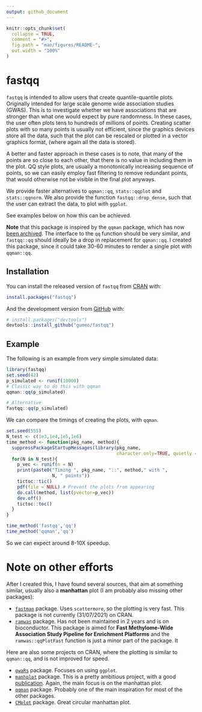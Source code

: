 ```yaml
---
output: github_document
---
```


<!-- README.md is generated from README.Rmd. Please edit that file -->

```r
knitr::opts_chunk$set(
  collapse = TRUE,
  comment = "#>",
  fig.path = "man/figures/README-",
  out.width = "100%"
)
```

# fastqq

<!-- badges: start -->
<!-- badges: end -->

`fastqq` is intended to allow users that create quantile-quantile plots.
Originally intended for large scale genome wide 
association studies (GWAS). This is to investigate whether we have associations
that are stronger than what one would expect by pure randomness.
In these cases, the user often plots tens to hundreds of millions of points.
Creating scatter plots with so many points is usually not efficient, since the
graphics devices store all the data, such that the plot can be rescaled or 
plotted in a vector graphics format, (where again all the data is stored).

A better and faster approach in these cases is to note, that many of the points
are so close to each other, that there is no value in including them in the
plot. QQ style plots, are usually a monotonically increasing sequence of points,
so we can easily employ fast filtering to remove redundant points, that would
otherwise not be visible in the final plot anyways.

We provide faster alternatives to `qqman::qq`, `stats::qqplot` and 
`stats::qqnorm`. We also provide the function `fastqq::drop_dense`, such that
the user can extract the data, to plot with `ggplot`.

See examples below on how this can be achieved.

**Note** that this package is inspired by the `qqman` package, which has now
[been archived](https://github.com/stephenturner/qqman). The interface to the 
`qq` function should be very similar, and `fastqq::qq` should ideally be a drop
in replacement for `qqman::qq`. I created this package, since it could take
30-60 minutes to render a single plot with `qqman::qq`.

## Installation

You can install the released version of `fastqq` from 
[CRAN](https://CRAN.R-project.org) with:

``` r
install.packages("fastqq")
```

And the development version from [GitHub](https://github.com/) with:

``` r
# install.packages("devtools")
devtools::install_github("gumeo/fastqq")
```
## Example

The following is an example from very simple simulated data:

```r
library(fastqq)
set.seed(42)
p_simulated <- runif(10000)
# Classic way to do this with qqman
qqman::qq(p_simulated)

# Alternative
fastqq::qq(p_simulated)
```

We can compare the timings of creating the plots, with `qqman`.

```r
set.seed(555)
N_test <- c(1e3,1e4,1e5,1e6)
time_method <- function(pkg_name, method){
  suppressPackageStartupMessages(library(pkg_name, 
                                         character.only=TRUE, quietly = TRUE))
  for(N in N_test){
    p_vec <- runif(n = N)
    print(paste0("Timing ", pkg_name, "::", method," with ", 
                 N, " points"))
    tictoc::tic()
    pdf(file = NULL) # Prevent the plots from appearing
    do.call(method, list(pvector=p_vec))
    dev.off()
    tictoc::toc()  
  }
}

time_method('fastqq','qq')
time_method('qqman','qq')
```

So we can expect around 8-10X speedup.

# Note on other efforts

After I created this, I have found several sources, that aim at something
similar, usually also a **manhattan** plot (I am probably also missing other packages):

- [`fastman`](https://github.com/roman-tremmel/ggfastman) package. Uses `scattermore`, so the plotting is very fast. This package is not currently (31/07/2021) on CRAN.
- [`ramwas`](https://github.com/andreyshabalin/ramwas) package. Has not been maintained in 2 years and is on bioconductor. This package is aimed for **Fast Methylome-Wide Association Study Pipeline for Enrichment Platforms** and the `ramwas::qqPlotFast` function is just a minor part of the package. It 

Here are also some projects on CRAN, where the plotting is similar to `qqman::qq`, and is not improved for speed.

- [`gwaRs`](https://github.com/LindoNkambule/gwaRs) package. Focuses on using `ggplot`.
- [`manhplot`](https://github.com/cgrace1978/manhplot) package. This is a pretty ambitious project, with a good [publication](https://bmcbioinformatics.biomedcentral.com/track/pdf/10.1186/s12859-019-3201-y.pdf). Again, the main focus is on the manhattan plot.
- [`qqman`](https://github.com/stephenturner/qqman) package. Probably one of the main inspiration for most of the other packages.
- [`CMplot`](https://github.com/YinLiLin/CMplot) package. Great circular manhattan plot.
